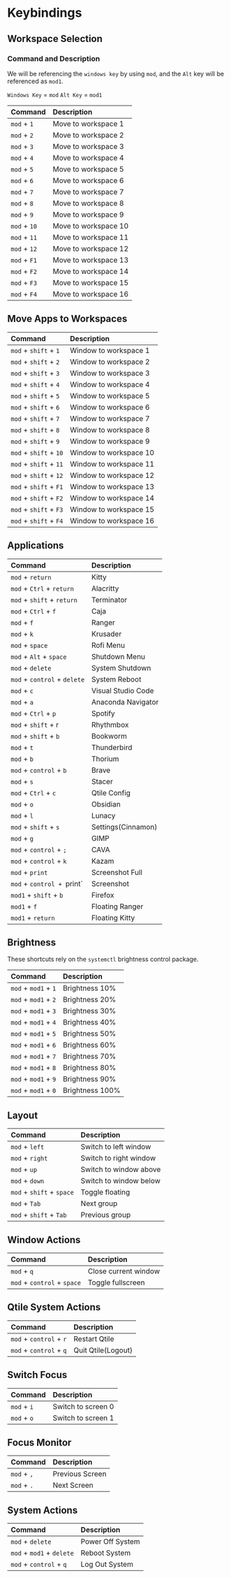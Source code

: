 # Keybindings

## Workspace Selection

### Command and Description

We will be referencing the `windows key` by using `mod`, and the `Alt` key will be referenced as `mod1`.

`Windows Key` = `mod`
`Alt Key` = `mod1`

| Command                           | Description                        |
|:---|:---|
| `mod` + `1`                       | Move to workspace 1                |
| `mod` + `2`                       | Move to workspace 2                |
| `mod` + `3`                       | Move to workspace 3                |
| `mod` + `4`                       | Move to workspace 4                |
| `mod` + `5`                       | Move to workspace 5                |
| `mod` + `6`                       | Move to workspace 6                |
| `mod` + `7`                       | Move to workspace 7                |
| `mod` + `8`                       | Move to workspace 8                |
| `mod` + `9`                       | Move to workspace 9                |
| `mod` + `10`                      | Move to workspace 10               |
| `mod` + `11`                      | Move to workspace 11               |
| `mod` + `12`                      | Move to workspace 12               |
| `mod` + `F1`                      | Move to workspace 13               |
| `mod` + `F2`                      | Move to workspace 14               |
| `mod` + `F3`                      | Move to workspace 15               |
| `mod` + `F4`                      | Move to workspace 16               |

## Move Apps to Workspaces

| Command                            | Description                        |
|:---|:---|
| `mod` + `shift` + `1`              | Window to workspace 1            |
| `mod` + `shift` + `2`              | Window to workspace 2            |
| `mod` + `shift` + `3`              | Window to workspace 3            |
| `mod` + `shift` + `4`              | Window to workspace 4            |
| `mod` + `shift` + `5`              | Window to workspace 5            |
| `mod` + `shift` + `6`              | Window to workspace 6            |
| `mod` + `shift` + `7`              | Window to workspace 7            |
| `mod` + `shift` + `8`              | Window to workspace 8            |
| `mod` + `shift` + `9`              | Window to workspace 9            |
| `mod` + `shift` + `10`             | Window to workspace 10           |
| `mod` + `shift` + `11`             | Window to workspace 11           |
| `mod` + `shift` + `12`             | Window to workspace 12           |
| `mod` + `shift` + `F1`             | Window to workspace 13           |
| `mod` + `shift` + `F2`             | Window to workspace 14           |
| `mod` + `shift` + `F3`             | Window to workspace 15           |
| `mod` + `shift` + `F4`             | Window to workspace 16           |

## Applications

| Command                           | Description                        |
|:---|:---|
| `mod` + `return`                  | Kitty                              |
| `mod` + `Ctrl` + `return`         | Alacritty                          |
| `mod` + `shift` + `return`        | Terminator                         |
| `mod` + `Ctrl` + `f`              | Caja                               |
| `mod` + `f`                       | Ranger                             |
| `mod` + `k`                       | Krusader                           |
| `mod` + `space`                   | Rofi Menu                          |
| `mod` + `Alt` + `space`           | Shutdown Menu                      |
| `mod` + `delete`                  | System Shutdown                    |
| `mod` + `control` + `delete`      | System Reboot                      |
| `mod` + `c`                       | Visual Studio Code                 |
| `mod` + `a`                       | Anaconda Navigator                 |
| `mod` + `Ctrl` + `p`              | Spotify                            |
| `mod` + `shift` + r               | Rhythmbox                          |
| `mod` + `shift` + `b`             | Bookworm                           |
| `mod` + `t`                       | Thunderbird                        |
| `mod` + `b`                       | Thorium                            |
| `mod` + `control` + `b`           | Brave                              |
| `mod` + `s`                       | Stacer                             |
| `mod` + `Ctrl` + `c`              | Qtile Config                       |
| `mod` + `o`                       | Obsidian                           |
| `mod` + `l`                       | Lunacy                             |
| `mod` + `shift` + `s`             | Settings(Cinnamon)                 |
| `mod` + `g`                       | GIMP                               |
| `mod` + `control` + `;`           | CAVA                               |
| `mod` + `control` + `k`           | Kazam                              |
| `mod` + `print`                   | Screenshot Full                    |
| `mod` + `control + `print`        | Screenshot                         |
| `mod1` + `shift` + `b`            | Firefox                            |
| `mod1` + `f`                      | Floating Ranger                    |
| `mod1` + `return`                 | Floating Kitty                     |

## Brightness

These shortcuts rely on the `systemctl` brightness control package.

| Command                           | Description                        |
|:---|:---|
| `mod` + `mod1` + `1`             | Brightness 10%                     |
| `mod` + `mod1` + `2`             | Brightness 20%                     |
| `mod` + `mod1` + `3`             | Brightness 30%                     |
| `mod` + `mod1` + `4`             | Brightness 40%                     |
| `mod` + `mod1` + `5`             | Brightness 50%                     |
| `mod` + `mod1` + `6`             | Brightness 60%                     |
| `mod` + `mod1` + `7`             | Brightness 70%                     |
| `mod` + `mod1` + `8`             | Brightness 80%                     |
| `mod` + `mod1` + `9`             | Brightness 90%                     |
| `mod` + `mod1` + `0`             | Brightness 100%                    |

## Layout

| Command                           | Description                        |
|:---|:---|
| `mod` + `left`                    | Switch to left window              |
| `mod` + `right`                   | Switch to right window             |
| `mod` + `up`                      | Switch to window above             |
| `mod` + `down`                    | Switch to window below             |
| `mod` + `shift` + `space`         | Toggle floating                    |
| `mod` + `Tab`                     | Next group                         |
| `mod` + `shift` + `Tab`           | Previous group                     |


## Window Actions

| Command                           | Description                        |
|:---|:---|
| `mod` + `q`                       | Close current window               |
| `mod` + `control` + `space`       | Toggle fullscreen                  |

## Qtile System Actions

| Command                           | Description                        |
|:---|:---|
| `mod` + `control` + `r`           | Restart Qtile                      |
| `mod` + `control` + `q`           | Quit Qtile(Logout)                 |

## Switch Focus

| Command                           | Description                        |
|:---|:---|
| `mod` + `i`                       | Switch to screen 0                 |
| `mod` + `o`                       | Switch to screen 1                 |

## Focus Monitor

| Command                           | Description                        |
|:---|:---|
| `mod` + `,`                       | Previous Screen                    |
| `mod` + `.`                       | Next Screen                        |


## System Actions

| Command                           | Description                        |
|:---|:---|
| `mod` + `delete`                  | Power Off System                   |
| `mod` + `mod1` + `delete`         | Reboot System                      |
| `mod` + `control` + `q`           | Log Out System                     |